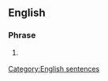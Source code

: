 ==English==

===Phrase===
{{head|en|phrase}}

# {{lb|en|informal}} {{alternative form of|en|how do you do}}

[[Category:English sentences]]